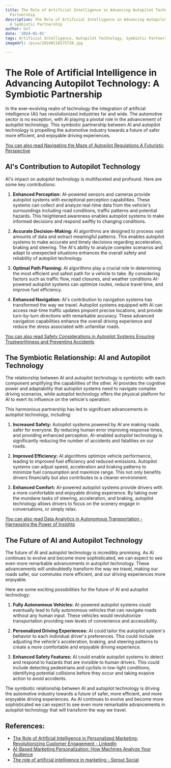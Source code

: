 ```yaml
---
title: The Role of Artificial Intelligence in Advancing Autopilot Technology A Symbiotic
  Partnership
description: The Role of Artificial Intelligence in Advancing Autopilot Technology
  A Symbiotic Partnership
author: Usf
date: '2024-01-01'
tags: Artificial Intelligence, Autopilot Technology, Symbiotic Partnership
imageUrl: /pixa/20240118175738.jpg

---
```

# The Role of Artificial Intelligence in Advancing Autopilot Technology:  A Symbiotic Partnership

In the  ever-evolving realm of technology the integration of  artificial intelligence (AI) has revolutionized industries far and wide. The automotive sector is no exception, with AI playing a pivotal  role in the advancement of autopilot technology. This symbiotic partnership between AI  and autopilot  technology is propelling the automotive industry towards a future of safer more  efficient, and enjoyable  driving experiences.

[You can also  read Navigating the  Maze of  Autopilot Regulations A Futuristic Perspective](Navigating%20the%20Maze%20of%20Autopilot%20Regulations%20A%20Futuristic%20Perspective)


## AI's Contribution to Autopilot Technology

AI's impact on autopilot technology  is multifaceted and  profound. Here are  some key contributions:

1. **Enhanced Perception:** AI-powered sensors and cameras provide autopilot systems with exceptional  perception capabilities. These systems can  collect and analyze  real-time data  from the vehicle's surroundings including road conditions, traffic patterns and potential hazards. This heightened awareness enables autopilot systems to make informed decisions and respond swiftly to  changing conditions.

2.  **Accurate Decision-Making:** AI  algorithms are designed to  process vast  amounts of data and extract meaningful patterns. This enables autopilot systems to make accurate and timely decisions regarding acceleration,  braking and steering. The AI's ability to analyze complex scenarios and adapt to unexpected situations enhances the overall safety  and  reliability of autopilot technology.

3. **Optimal Path Planning:** AI  algorithms play a crucial role in determining the most efficient and safest path for a vehicle to take. By considering factors such as traffic flow, road closures, and weather conditions AI-powered  autopilot systems can optimize routes, reduce travel time, and improve fuel efficiency.

4. **Enhanced Navigation:** AI's contribution to navigation systems has transformed the way  we travel. Autopilot systems equipped with AI can access  real-time traffic updates  pinpoint precise locations, and provide turn-by-turn directions  with remarkable accuracy. These advanced navigation capabilities enhance the overall driving experience  and reduce the stress associated with unfamiliar roads.

[You can also read Safety  Considerations in Autopilot Systems  Ensuring Trustworthiness and Preventing Accidents](Safety%20Considerations%20in%20Autopilot%20Systems%20Ensuring%20Trustworthiness%20and%20Preventing%20Accidents)


## The Symbiotic Relationship: AI and Autopilot Technology

The relationship between AI and autopilot  technology is symbiotic with each component amplifying the capabilities of the other. AI provides the cognitive power and adaptability that autopilot systems need to navigate complex driving scenarios, while autopilot  technology offers the  physical platform for AI to exert its influence on the vehicle's operation.

This harmonious partnership has led to significant advancements  in autopilot technology, including:

1. **Increased Safety:** Autopilot systems  powered by AI are making roads safer for everyone.  By reducing human error improving response times, and providing enhanced perception, AI-enabled autopilot technology is significantly reducing the number of  accidents  and fatalities on our roads.

2. **Improved Efficiency:** AI algorithms optimize vehicle performance, leading to improved fuel efficiency  and reduced emissions. Autopilot systems can adjust speed, acceleration  and braking patterns to minimize fuel consumption and maximize range. This not only benefits  drivers financially but also contributes to a cleaner environment.

3. **Enhanced Comfort:**  AI-powered autopilot systems provide drivers with a more comfortable and enjoyable driving  experience. By taking  over the mundane tasks  of steering, acceleration, and  braking,  autopilot  technology allows drivers to focus on the scenery engage in conversations,  or simply relax.

[You can also read Data  Analytics in Autonomous Transportation - Harnessing the Power of Insights](Data%20Analytics%20in%20Autonomous%20Transportation%20-%20Harnessing%20the%20Power%20of%20Insights)


## The Future of AI and Autopilot Technology

The future of AI and  autopilot technology is incredibly promising. As AI continues to evolve and become more sophisticated, we can expect to see even more remarkable advancements in autopilot technology. These advancements will undoubtedly transform the way  we  travel, making our roads safer, our commutes more efficient, and our driving experiences more enjoyable.

Here are  some  exciting possibilities for  the future  of AI and autopilot technology:

1. **Fully Autonomous Vehicles:** AI-powered autopilot systems could eventually lead to fully autonomous vehicles that can navigate roads without any human input. These vehicles would revolutionize transportation providing new levels of convenience and accessibility.

2. **Personalized Driving Experiences:** AI  could tailor the autopilot system's behavior to  each individual driver's preferences. This could include adjusting the vehicle's acceleration, braking, and steering patterns to create  a more comfortable and  enjoyable driving experience.

3. **Enhanced Safety Features:**  AI could enable  autopilot systems to detect and respond to hazards that are invisible to human drivers. This could include detecting pedestrians and cyclists in low-light conditions, identifying potential collisions  before they occur and  taking  evasive action to avoid accidents.

The symbiotic relationship between AI and autopilot technology is driving the automotive industry towards a future of safer, more  efficient, and more enjoyable driving experiences. As AI continues to  evolve and become more sophisticated  we can expect to see even more remarkable advancements in  autopilot technology that will transform the way we travel.

## References:
- [The Role of Artificial Intelligence in Personalized Marketing: Revolutionizing Customer Engagement - LinkedIn](https://www.linkedin.com/pulse/role-artificial-intelligence-personalized-marketing-revolutionizing)
- [AI-Based Marketing Personalization: How Machines Analyze Your Audience](https://www.marketingaiinstitute.com/blog/ai-based-marketing-personalization)
- [The role of artificial intelligence in marketing - Sprout Social](https://sproutsocial.com/insights/ai-marketing/)
